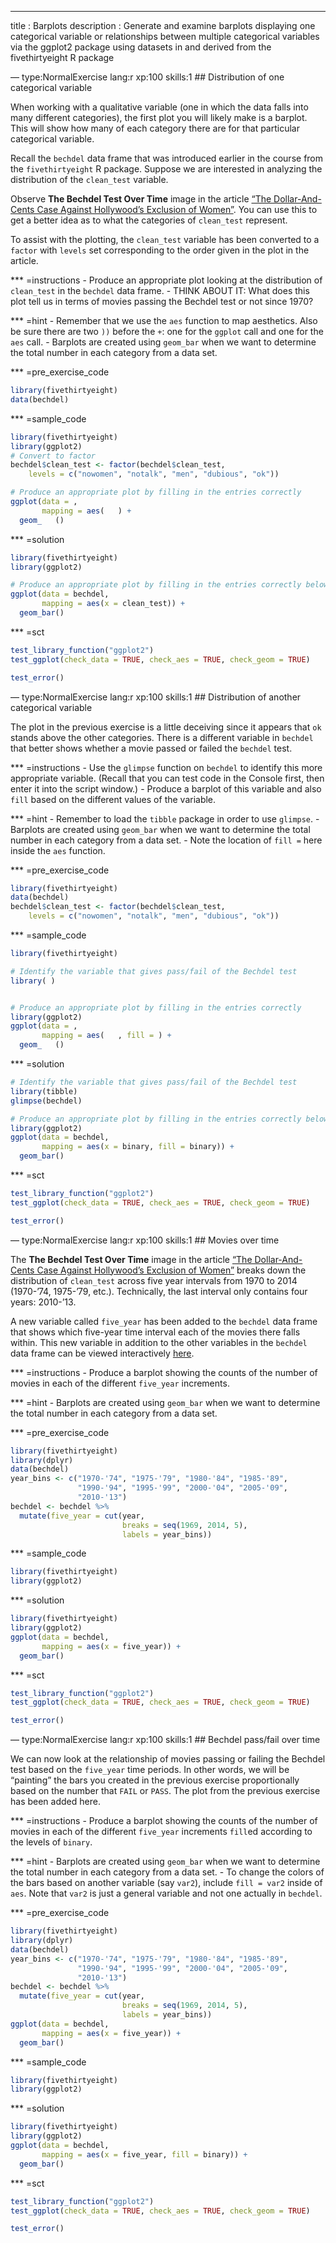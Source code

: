 ---
title       : Barplots
description : Generate and examine barplots displaying one categorical variable or relationships between multiple categorical variables via the ggplot2 package using datasets in and derived from the fivethirtyeight R package
  
--- type:NormalExercise lang:r xp:100 skills:1
## Distribution of one categorical variable

When working with a qualitative variable (one in which the data falls into many different categories), the first plot you will likely make is a barplot.  This will show how many of each category there are for that particular categorical variable.

Recall the `bechdel` data frame that was introduced earlier in the course from the `fivethirtyeight` R package.  Suppose we are interested in analyzing the distribution of the `clean_test` variable.  

Observe **The Bechdel Test Over Time** image in the article ["The Dollar-And-Cents Case Against Hollywood’s Exclusion of Women"](https://fivethirtyeight.com/features/the-dollar-and-cents-case-against-hollywoods-exclusion-of-women/).  You can use this to get a better idea as to what the categories of `clean_test` represent.

To assist with the plotting, the `clean_test` variable has been converted to a `factor` with `levels` set corresponding to the order given in the plot in the article.

*** =instructions
- Produce an appropriate plot looking at the distribution of `clean_test` in the `bechdel` data frame.
- THINK ABOUT IT:  What does this plot tell us in terms of movies passing the Bechdel test or not since 1970?

*** =hint
- Remember that we use the `aes` function to map aesthetics.  Also be sure there are two `))` before the `+`:  one for the `ggplot` call and one for the `aes` call.
- Barplots are created using `geom_bar` when we want to determine the total number in each category from a data set.

*** =pre_exercise_code
```r
library(fivethirtyeight)
data(bechdel)
```

*** =sample_code
```r
library(fivethirtyeight)
library(ggplot2)
# Convert to factor
bechdel$clean_test <- factor(bechdel$clean_test,
    levels = c("nowomen", "notalk", "men", "dubious", "ok"))

# Produce an appropriate plot by filling in the entries correctly
ggplot(data = ,
       mapping = aes(   ) +
  geom_   ()
```

*** =solution
```r
library(fivethirtyeight)
library(ggplot2)

# Produce an appropriate plot by filling in the entries correctly below
ggplot(data = bechdel,
       mapping = aes(x = clean_test)) +
  geom_bar()
```

*** =sct
```r
test_library_function("ggplot2")
test_ggplot(check_data = TRUE, check_aes = TRUE, check_geom = TRUE)

test_error()
```

--- type:NormalExercise lang:r xp:100 skills:1
## Distribution of another categorical variable

The plot in the previous exercise is a little deceiving since it appears that `ok` stands above the other categories.  There is a different variable in `bechdel` that better shows whether a movie passed or failed the `bechdel` test.

*** =instructions
- Use the `glimpse` function on `bechdel` to identify this more appropriate variable. (Recall that you can test code in the Console first, then enter it into the script window.)
- Produce a barplot of this variable and also `fill` based on the different values of the variable.

*** =hint
- Remember to load the `tibble` package in order to use `glimpse`.
- Barplots are created using `geom_bar` when we want to determine the total number in each category from a data set.
- Note the location of `fill = ` here inside the `aes` function.

*** =pre_exercise_code
```r
library(fivethirtyeight)
data(bechdel)
bechdel$clean_test <- factor(bechdel$clean_test,
    levels = c("nowomen", "notalk", "men", "dubious", "ok"))
```

*** =sample_code
```r
library(fivethirtyeight)

# Identify the variable that gives pass/fail of the Bechdel test
library( )


# Produce an appropriate plot by filling in the entries correctly
library(ggplot2)
ggplot(data = ,
       mapping = aes(   , fill = ) +
  geom_   ()
```

*** =solution
```r
# Identify the variable that gives pass/fail of the Bechdel test
library(tibble)
glimpse(bechdel)

# Produce an appropriate plot by filling in the entries correctly below
library(ggplot2)
ggplot(data = bechdel,
       mapping = aes(x = binary, fill = binary)) +
  geom_bar()
```

*** =sct
```r
test_library_function("ggplot2")
test_ggplot(check_data = TRUE, check_aes = TRUE, check_geom = TRUE)

test_error()
```

--- type:NormalExercise lang:r xp:100 skills:1
## Movies over time

The **The Bechdel Test Over Time** image in the article ["The Dollar-And-Cents Case Against Hollywood’s Exclusion of Women"](https://fivethirtyeight.com/features/the-dollar-and-cents-case-against-hollywoods-exclusion-of-women/) breaks down the distribution of `clean_test` across five year intervals from 1970 to 2014 (1970-'74, 1975-'79, etc.).  Technically, the last interval only contains four years: 2010-'13.

A new variable called `five_year` has been added to the `bechdel` data frame that shows which five-year time interval each of the movies there falls within.  This new variable in addition to the other variables in the `bechdel` data frame can be viewed interactively [here](https://ismayc.github.io/Effective-Data-Storytelling-using-the-tidyverse/bechdel_five_year.html).

*** =instructions
- Produce a barplot showing the counts of the number of movies in each  of the different `five_year` increments.

*** =hint
- Barplots are created using `geom_bar` when we want to determine the total number in each category from a data set.

*** =pre_exercise_code
```r
library(fivethirtyeight)
library(dplyr)
data(bechdel)
year_bins <- c("1970-'74", "1975-'79", "1980-'84", "1985-'89",
               "1990-'94", "1995-'99", "2000-'04", "2005-'09",
               "2010-'13")
bechdel <- bechdel %>%
  mutate(five_year = cut(year, 
                         breaks = seq(1969, 2014, 5), 
                         labels = year_bins))
```

*** =sample_code
```r
library(fivethirtyeight)
library(ggplot2)

```

*** =solution
```r
library(fivethirtyeight)
library(ggplot2)
ggplot(data = bechdel,
       mapping = aes(x = five_year)) +
  geom_bar()
```

*** =sct
```r
test_library_function("ggplot2")
test_ggplot(check_data = TRUE, check_aes = TRUE, check_geom = TRUE)

test_error()
```

--- type:NormalExercise lang:r xp:100 skills:1
## Bechdel pass/fail over time

We can now look at the relationship of movies passing or failing the Bechdel test based on the `five_year` time periods.  In other words, we will be "painting" the bars you created in the previous exercise proportionally based on the number that `FAIL` or `PASS`.  The plot from the previous exercise has been added here.

*** =instructions
- Produce a barplot showing the counts of the number of movies in each of the different `five_year` increments `fill`ed according to the levels of `binary`.

*** =hint
- Barplots are created using `geom_bar` when we want to determine the total number in each category from a data set.
- To change the colors of the bars based on another variable (say `var2`), include `fill = var2` inside of `aes`.  Note that `var2` is just a general variable and not one actually in `bechdel`.

*** =pre_exercise_code
```r
library(fivethirtyeight)
library(dplyr)
data(bechdel)
year_bins <- c("1970-'74", "1975-'79", "1980-'84", "1985-'89",
               "1990-'94", "1995-'99", "2000-'04", "2005-'09",
               "2010-'13")
bechdel <- bechdel %>%
  mutate(five_year = cut(year, 
                         breaks = seq(1969, 2014, 5), 
                         labels = year_bins))
ggplot(data = bechdel,
       mapping = aes(x = five_year)) +
  geom_bar()
```

*** =sample_code
```r
library(fivethirtyeight)
library(ggplot2)

```

*** =solution
```r
library(fivethirtyeight)
library(ggplot2)
ggplot(data = bechdel,
       mapping = aes(x = five_year, fill = binary)) +
  geom_bar()
```

*** =sct
```r
test_library_function("ggplot2")
test_ggplot(check_data = TRUE, check_aes = TRUE, check_geom = TRUE)

test_error()
```

